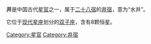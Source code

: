 '''井'''是中国古代[[星官|星官]]之一，属于[[二十八宿|二十八宿]]的[[井宿|井宿]]，意为“水井”。

它位于[[星座列表|现代星座]]划分的[[双子座|双子座]]，含有8颗恒星。

[[Category:星官|Category:星官]]
[[Category:井宿|Category:井宿]]